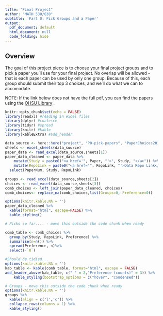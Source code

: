 ```yaml
---
title: "Final Project"
author: "MATH 530/630"
subtitle: 'Part 0: Pick Groups and a Paper'
output:
  pdf_document: default
  html_document: null
  code_folding: hide
---
```



## Overview


The goal of this project piece is to choose your final project groups and to pick a paper you'll use for your final project. No overlap will be allowed - that is each paper can be used by only one group. Because of this, each group should submit their top 3 choices, and we'll do what we can to accomodate. 


NOTE: If the link below does not have the full pdf, you can find the papers using the [OHSU Library](https://www.ohsu.edu/xd/education/library/) .

```r
knitr::opts_chunk$set(echo = FALSE)
library(readxl) #reading in excel files
library(dplyr) #coalesce
library(tidyr) #spread
library(knitr) #kable
library(kableExtra) #add_header
```


```r
data_source <- here::here("project", "P0-pick-papers", "PaperChoices2019.xlsx")
sheets <- excel_sheets(data_source)
paper_data <- read_excel(data_source,sheets[1])
paper_data_cleaned <- paper_data %>%  
    mutate(Study = paste0("<a href='", Paper, "'>", Study, "</a>")) %>% 
    mutate(RepoLink = paste0("<a href='", RepoLink, "'>Data Repo Link</a>")) %>% 
  select(PaperNum, Study, RepoLink)
  
groups <- read_excel(data_source,sheets[2])
choices <- read_excel(data_source,sheets[3])
comb_choices <- left_join(paper_data_cleaned, choices)
comb_choices<- replace_na(comb_choices,list(Groups=0, Preference=0))

```



```r
options(knitr.kable.NA = '')
paper_data_cleaned %>% 
  kable(format="html", escape=FALSE) %>% 
  kable_styling()

```


```r
# Picks so far.... - move this outside the code chunk when ready

comb_table <- comb_choices %>%
  group_by(Study, RepoLink, Preference) %>%
  summarise(n=n()) %>%
  spread(Preference, n)%>%
  select(-`0`)

#Should be tidied...
options(knitr.kable.NA = '')
kab_table <- kable(comb_table, format="html", escape = FALSE)
add_header_above(kab_table, c(" " = 2,"Preference (counts)" = 3)) %>% 
    kable_styling(bootstrap_options = c("hover", "condensed"))
```


```r
# Groups - move this outside the code chunk when ready
options(knitr.kable.NA = '')
groups %>% 
  kable(align = c('l','c')) %>% 
  collapse_rows(columns = 1) %>% 
  kable_styling()

```


